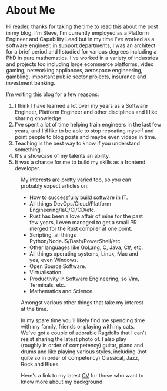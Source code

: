 
<Figure
  src="/images/me.jpg"
  width="1024"
  height="1024"
  classes="mx-auto lg:mx-12 w-48 md:w-64 xl:w-4/12 lg:float-right"
  className="ring-4 rounded-full"
  alt="Title" />

# About Me

Hi reader, thanks for taking the time to read this about me post in my blog. I'm
Steve, I'm currently employed as a Platform Engineer and Capability Lead but in
my time I've worked as a software engineer, in support departments, I was an
architect for a brief period and I studied for various degrees including a PhD
in pure mathematics. I've worked in a variety of industries and projects too
including large ecommerce platforms, video gaming, networking appliances,
aerospace engineering, gambling, important public sector projects, insurance and
investment banking.

I'm writing this blog for a few reasons:
1. I think I have learned a lot over my years as a Software Engineer, Platform
   Engineer and other disciplines and I like sharing knowledge.
2. I've spent a lot of time helping train engineers in the last few years, and
   I'd like to be able to stop repeating myself and point people to blog posts
   and maybe even videos in time.
3. Teaching is the best way to know if you understand something.
4. It's a showcase of my talents an ability.
5. It was a chance for me to build my skills as a frontend developer.

<Figure
  src="/images/cats.jpeg"
  width="1024"
  height="1024"
  classes="mx-auto lg:mx-12 w-48 md:w-64 xl:w-4/12 lg:float-right"
  className="ring-4 rounded-full"
  alt="Title" />

My interests are pretty varied too, so you can probably expect articles on:
- How to successfully build software in IT.
- All things DevOps/Cloud/Platform Engineering/IaC/CI/CD/etc.
- Rust has been a love affair of mine for the past few years, I even managed to
get a small PR merged for the Rust compiler at one point.
- Scripting, all things Python/NodeJS/Bash/PowerShell/etc.
- Other languages like GoLang, C, Java, C#, etc.
- All things operating systems, Linux, Mac and yes, even Windows.
- Open Source Software.
- Virtualisation.
- Productivity in Software Engineering, so Vim, Terminals, etc..
- Mathematics and Science.

Amongst various other things that take my interest at the time.

In my spare time you'll likely find me spending time with my family, friends or
playing with my cats. We've got a couple of adorable Ragdolls that I can't
resist sharing the latest photo of. I also play (roughly in order of competency)
guitar, piano and drums and like playing various styles, including (not quite so
in order of competency) Classical, Jazz, Rock and Blues.

Here's a link to my latest [CV](pdf/steven_trotter_cv.pdf) for those who want to
know more about my background.
